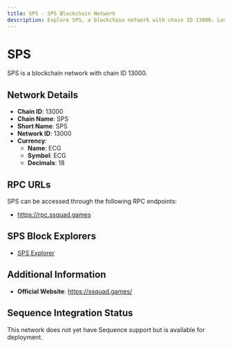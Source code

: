 ```yaml
--- 
title: SPS - SPS Blockchain Network
description: Explore SPS, a blockchain network with chain ID 13000. Learn about its native currency, ECG, and how to interact with the network.
---
```


# SPS

SPS is a blockchain network with chain ID 13000.

## Network Details

- **Chain ID**: 13000
- **Chain Name**: SPS
- **Short Name**: SPS
- **Network ID**: 13000
- **Currency**: 
  - **Name**: ECG
  - **Symbol**: ECG
  - **Decimals**: 18

## RPC URLs

SPS can be accessed through the following RPC endpoints:

- https://rpc.ssquad.games

## SPS Block Explorers

- [SPS Explorer](http://spsscan.ssquad.games)

## Additional Information

- **Official Website**: https://ssquad.games/

## Sequence Integration Status

This network does not yet have Sequence support but is available for deployment.

